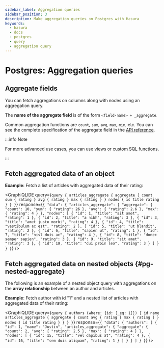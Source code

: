```yaml
---
sidebar_label: Aggregation queries
sidebar_position: 3
description: Make aggregation queries on Postgres with Hasura
keywords:
  - hasura
  - docs
  - postgres
  - query
  - aggregation query
---
```



# Postgres: Aggregation queries

## **Aggregate** fields

You can fetch aggregations on columns along with nodes using an
aggregation query.

The **name of the aggregate field** is of the form
`<field-name> + _aggregate`.

Common aggregation functions are `count`, `sum`, `avg`, `max`, `min`,
etc. You can see the complete specification of the aggregate field in
the [API reference](/graphql/core/api-reference/graphql-api/query.mdx#aggregateobject).

:::info Note

For more advanced use cases, you can use [views](/graphql/core/databases/postgres/schema/views.mdx) or
[custom SQL functions](/graphql/core/databases/postgres/schema/custom-functions.mdx).

:::

## Fetch aggregated data of an object

**Example:** Fetch a list of articles with aggregated data of their
rating:

<GraphiQLIDE
  query={`query {
  articles_aggregate {
    aggregate {
      count
      sum {
        rating
      }
      avg {
        rating
      }
      max {
        rating
      }
    }
    nodes {
      id
      title
      rating
    }
  }
}`}
response={`{
  "data": {
    "articles_aggregate": {
      "aggregate": {
        "count": 10,
        "sum": {
          "rating": 26
        },
        "avg": {
          "rating": 2.6
        },
        "max": {
          "rating": 4
        }
      },
      "nodes": [
        {
          "id": 1,
          "title": "sit amet",
          "rating": 1
        },
        {
          "id": 2,
          "title": "a nibh",
          "rating": 3
        },
        {
          "id": 3,
          "title": "amet justo morbi",
          "rating": 4
        },
        {
          "id": 4,
          "title": "vestibulum ac est",
          "rating": 2
        },
        {
          "id": 5,
          "title": "ut blandit",
          "rating": 2
        },
        {
          "id": 6,
          "title": "sapien ut",
          "rating": 1
        },
        {
          "id": 7,
          "title": "nisl duis ac",
          "rating": 4
        },
        {
          "id": 8,
          "title": "donec semper sapien",
          "rating": 3
        },
        {
          "id": 9,
          "title": "sit amet",
          "rating": 3
        },
        {
          "id": 10,
          "title": "dui proin leo",
          "rating": 3
        }
      ]
    }
  }
}`}
/>

## Fetch aggregated data on nested objects {#pg-nested-aggregate}

The following is an example of a nested object query with aggregations
on the **array relationship** between an author and articles.

**Example:** Fetch author with id "1" and a nested list of articles with
aggregated data of their rating:

<GraphiQLIDE
  query={`query {
  authors (where: {id: {_eq: 1}}) {
    id
    name
    articles_aggregate {
      aggregate {
        count
        avg {
          rating
        }
        max {
          rating
        }
      }
      nodes {
        id
        title
        rating
      }
    }
  }
}`}
response={`{
  "data": {
    "authors": [
      {
        "id": 1,
        "name": "Justin",
        "articles_aggregate": {
          "aggregate": {
            "count": 2,
            "avg": {
              "rating": 2.5
            },
            "max": {
              "rating": 4
            }
          },
          "nodes": [
            {
              "id": 15,
              "title": "vel dapibus at",
              "rating": 4
            },
            {
              "id": 16,
              "title": "sem duis aliquam",
              "rating": 1
            }
          ]
        }
      }
    ]
  }
}`}
/>